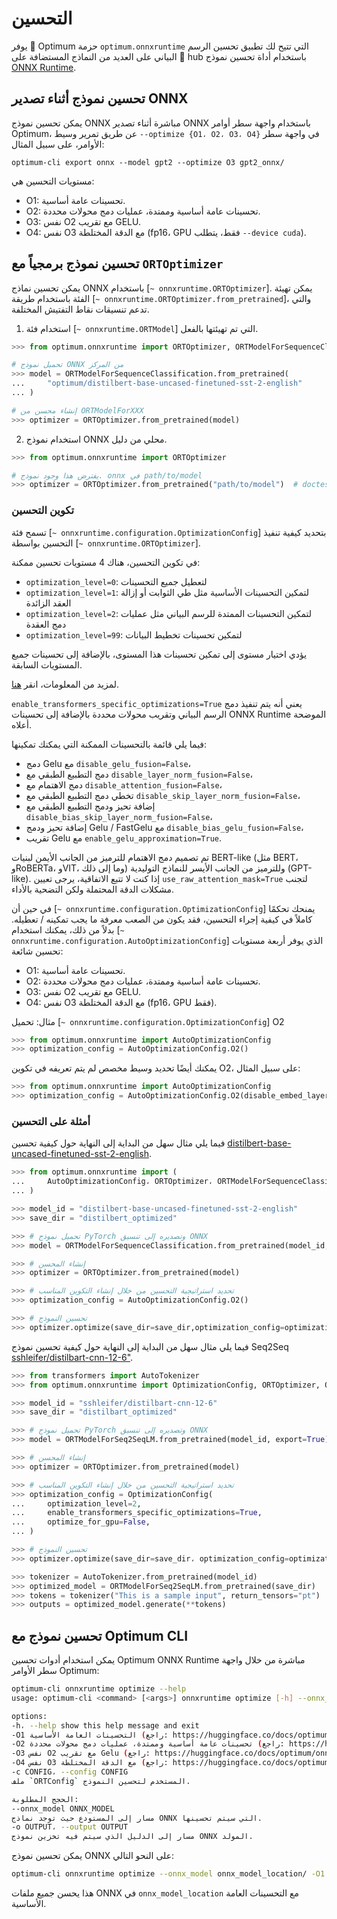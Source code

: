 # التحسين

يوفر 🤗 Optimum حزمة `optimum.onnxruntime` التي تتيح لك تطبيق تحسين الرسم البياني على العديد من النماذج المستضافة على 🤗 hub باستخدام أداة تحسين نموذج [ONNX Runtime](https://github.com/microsoft/onnxruntime/tree/master/onnxruntime/python/tools/transformers).

## تحسين نموذج أثناء تصدير ONNX

يمكن تحسين نموذج ONNX مباشرة أثناء تصدير ONNX باستخدام واجهة سطر أوامر Optimum، عن طريق تمرير وسيط `--optimize {O1، O2، O3، O4}` في واجهة سطر الأوامر، على سبيل المثال:

```
optimum-cli export onnx --model gpt2 --optimize O3 gpt2_onnx/
```

مستويات التحسين هي:

- O1: تحسينات عامة أساسية.
- O2: تحسينات عامة أساسية وممتدة، عمليات دمج محولات محددة.
- O3: نفس O2 مع تقريب GELU.
- O4: نفس O3 مع الدقة المختلطة (fp16، GPU فقط، يتطلب `--device cuda`).

## تحسين نموذج برمجياً مع `ORTOptimizer`

يمكن تحسين نماذج ONNX باستخدام [`~ onnxruntime.ORTOptimizer`]. يمكن تهيئة الفئة باستخدام طريقة [`~ onnxruntime.ORTOptimizer.from_pretrained`]، والتي تدعم تنسيقات نقاط التفتيش المختلفة.

1. استخدام فئة [`~ onnxruntime.ORTModel`] التي تم تهيئتها بالفعل.

```python
>>> from optimum.onnxruntime import ORTOptimizer, ORTModelForSequenceClassification

# تحميل نموذج ONNX من المركز
>>> model = ORTModelForSequenceClassification.from_pretrained(
...     "optimum/distilbert-base-uncased-finetuned-sst-2-english"
... )

# إنشاء محسن من ORTModelForXXX
>>> optimizer = ORTOptimizer.from_pretrained(model)
```

2. استخدام نموذج ONNX محلي من دليل.

```python
>>> from optimum.onnxruntime import ORTOptimizer

# يفترض هذا وجود نموذج. onnx في path/to/model
>>> optimizer = ORTOptimizer.from_pretrained("path/to/model")  # doctest: +SKIP
```

### تكوين التحسين

تسمح فئة [`~ onnxruntime.configuration.OptimizationConfig`] بتحديد كيفية تنفيذ التحسين بواسطة [`~ onnxruntime.ORTOptimizer`].

في تكوين التحسين، هناك 4 مستويات تحسين ممكنة:

- `optimization_level=0`: لتعطيل جميع التحسينات
- `optimization_level=1`: لتمكين التحسينات الأساسية مثل طي الثوابت أو إزالة العقد الزائدة
- `optimization_level=2`: لتمكين التحسينات الممتدة للرسم البياني مثل عمليات دمج العقدة
- `optimization_level=99`: لتمكين تحسينات تخطيط البيانات

يؤدي اختيار مستوى إلى تمكين تحسينات هذا المستوى، بالإضافة إلى تحسينات جميع المستويات السابقة.

لمزيد من المعلومات، انقر [هنا](https://onnxruntime.ai/docs/performance/graph-optimizations.html).

`enable_transformers_specific_optimizations=True` يعني أنه يتم تنفيذ دمج الرسم البياني وتقريب محولات محددة بالإضافة إلى تحسينات ONNX Runtime الموضحة أعلاه.

فيما يلي قائمة بالتحسينات الممكنة التي يمكنك تمكينها:

- دمج Gelu مع `disable_gelu_fusion=False`،
- دمج التطبيع الطبقي مع `disable_layer_norm_fusion=False`،
- دمج الاهتمام مع `disable_attention_fusion=False`،
- تخطي دمج التطبيع الطبقي مع `disable_skip_layer_norm_fusion=False`،
- إضافة تحيز ودمج التطبيع الطبقي مع `disable_bias_skip_layer_norm_fusion=False`،
- إضافة تحيز ودمج Gelu / FastGelu مع `disable_bias_gelu_fusion=False`،
- تقريب Gelu مع `enable_gelu_approximation=True`.

<Tip>

تم تصميم دمج الاهتمام للترميز من الجانب الأيمن لبنيات BERT-like (مثل BERT، وRoBERTa، وVIT، وما إلى ذلك) وللترميز من الجانب الأيسر للنماذج التوليدية (GPT-like). إذا كنت لا تتبع الاتفاقية، يرجى تعيين `use_raw_attention_mask=True` لتجنب مشكلات الدقة المحتملة ولكن التضحية بالأداء.

</Tip>

في حين أن [`~ onnxruntime.configuration.OptimizationConfig`] يمنحك تحكمًا كاملاً في كيفية إجراء التحسين، فقد يكون من الصعب معرفة ما يجب تمكينه / تعطيله. بدلاً من ذلك، يمكنك استخدام [`~ onnxruntime.configuration.AutoOptimizationConfig`] الذي يوفر أربعة مستويات تحسين شائعة:

- O1: تحسينات عامة أساسية.
- O2: تحسينات عامة أساسية وممتدة، عمليات دمج محولات محددة.
- O3: نفس O2 مع تقريب GELU.
- O4: نفس O3 مع الدقة المختلطة (fp16، GPU فقط).

مثال: تحميل [`~ onnxruntime.configuration.OptimizationConfig`] O2

```python
>>> from optimum.onnxruntime import AutoOptimizationConfig
>>> optimization_config = AutoOptimizationConfig.O2()
```

يمكنك أيضًا تحديد وسيط مخصص لم يتم تعريفه في تكوين O2، على سبيل المثال:

```python
>>> from optimum.onnxruntime import AutoOptimizationConfig
>>> optimization_config = AutoOptimizationConfig.O2(disable_embed_layer_norm_fusion=False)
```

### أمثلة على التحسين

فيما يلي مثال سهل من البداية إلى النهاية حول كيفية تحسين [distilbert-base-uncased-finetuned-sst-2-english](https://huggingface.co/distilbert-base-uncased-finetuned-sst-2-english).

```python
>>> from optimum.onnxruntime import (
...     AutoOptimizationConfig، ORTOptimizer، ORTModelForSequenceClassification
... )

>>> model_id = "distilbert-base-uncased-finetuned-sst-2-english"
>>> save_dir = "distilbert_optimized"

>>> # تحميل نموذج PyTorch وتصديره إلى تنسيق ONNX
>>> model = ORTModelForSequenceClassification.from_pretrained(model_id, export=True)

>>> # إنشاء المحسن
>>> optimizer = ORTOptimizer.from_pretrained(model)

>>> # تحديد استراتيجية التحسين من خلال إنشاء التكوين المناسب
>>> optimization_config = AutoOptimizationConfig.O2()

>>> # تحسين النموذج
>>> optimizer.optimize(save_dir=save_dir,optimization_config=optimization_config)  # doctest: +IGNORE_RESULT
```

فيما يلي مثال سهل من البداية إلى النهاية حول كيفية تحسين نموذج Seq2Seq [sshleifer/distilbart-cnn-12-6"](https://huggingface.co/sshleifer/distilbart-cnn-12-6).

```python
>>> from transformers import AutoTokenizer
>>> from optimum.onnxruntime import OptimizationConfig, ORTOptimizer, ORTModelForSeq2SeqLM

>>> model_id = "sshleifer/distilbart-cnn-12-6"
>>> save_dir = "distilbart_optimized"

>>> # تحميل نموذج PyTorch وتصديره إلى تنسيق ONNX
>>> model = ORTModelForSeq2SeqLM.from_pretrained(model_id, export=True)

>>> # إنشاء المحسن
>>> optimizer = ORTOptimizer.from_pretrained(model)

>>> # تحديد استراتيجية التحسين من خلال إنشاء التكوين المناسب
>>> optimization_config = OptimizationConfig(
...     optimization_level=2,
...     enable_transformers_specific_optimizations=True,
...     optimize_for_gpu=False,
... )

>>> # تحسين النموذج
>>> optimizer.optimize(save_dir=save_dir، optimization_config=optimization_config)  # doctest: +IGNORE_RESULT

>>> tokenizer = AutoTokenizer.from_pretrained(model_id)
>>> optimized_model = ORTModelForSeq2SeqLM.from_pretrained(save_dir)
>>> tokens = tokenizer("This is a sample input", return_tensors="pt")
>>> outputs = optimized_model.generate(**tokens)
```

## تحسين نموذج مع Optimum CLI

يمكن استخدام أدوات تحسين Optimum ONNX Runtime مباشرة من خلال واجهة سطر الأوامر Optimum:

```bash
optimum-cli onnxruntime optimize --help
usage: optimum-cli <command> [<args>] onnxruntime optimize [-h] --onnx_model ONNX_MODEL -o OUTPUT (-O1 | -O2 | -O3 | -O4 | -c CONFIG)

options:
-h، --help show this help message and exit
-O1 التحسينات العامة الأساسية (راجع: https://huggingface.co/docs/optimum/onnxruntime/usage_guides/optimization لمزيد من التفاصيل).
-O2 تحسينات عامة أساسية وممتدة، عمليات دمج محولات محددة (راجع: https://huggingface.co/docs/optimum/onnxruntime/usage_guides/optimization لمزيد من التفاصيل).
-O3 نفس O2 مع تقريب Gelu (راجع: https://huggingface.co/docs/optimum/onnxruntime/usage_guides/optimization لمزيد من التفاصيل).
-O4 نفس O3 مع الدقة المختلطة (راجع: https://huggingface.co/docs/optimum/onnxruntime/usage_guides/optimization لمزيد من التفاصيل).
-c CONFIG، --config CONFIG
ملف `ORTConfig` المستخدم لتحسين النموذج.

الحجج المطلوبة:
--onnx_model ONNX_MODEL
مسار إلى المستودع حيث توجد نماذج ONNX التي سيتم تحسينها.
-o OUTPUT، --output OUTPUT
مسار إلى الدليل الذي سيتم فيه تخزين نموذج ONNX المولد.
```

يمكن تحسين نموذج ONNX على النحو التالي:

```bash
optimum-cli onnxruntime optimize --onnx_model onnx_model_location/ -O1 -o optimized_model/
```

هذا يحسن جميع ملفات ONNX في `onnx_model_location` مع التحسينات العامة الأساسية.